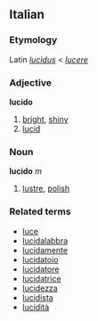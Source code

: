 ==Italian==
===Etymology===
Latin ''[[lucidus]]'' < ''[[lucere]]''
===Adjective===
'''lucido'''

# [[bright]], [[shiny]]
# [[lucid]]

===Noun===
'''lucido''' ''m''

# [[lustre]], [[polish]]

===Related terms===
*[[luce]]
*[[lucidalabbra]]
*[[lucidamente]]
*[[lucidatoio]]
*[[lucidatore]]
*[[lucidatrice]]
*[[lucidezza]]
*[[lucidista]]
*[[lucidità]]